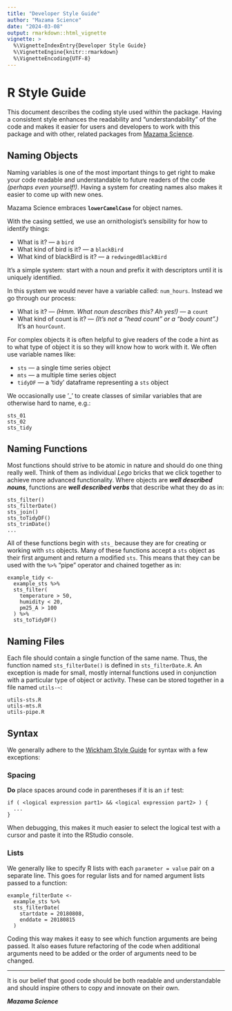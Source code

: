 ```yaml
---
title: "Developer Style Guide"
author: "Mazama Science"
date: "2024-03-08"
output: rmarkdown::html_vignette
vignette: >
  %\VignetteIndexEntry{Developer Style Guide}
  %\VignetteEngine{knitr::rmarkdown}
  %\VignetteEncoding{UTF-8}
---
```


# R Style Guide

This document describes the coding style used within the package.  Having a
consistent style enhances the readability and "understandability" of the code 
and makes it easier for users and developers to work with this package and
with other, related packages from [Mazama Science](http://mazamascience.com).

## Naming Objects

Naming variables is one of the most important things to get right to make your 
code readable and understandable to future readers of the code _(perhaps even 
yourself!)_. Having a system for creating names also makes it easier to come up 
with new ones.

Mazama Science embraces **`lowerCamelCase`** for object names.

With the casing settled, we use an ornithologist’s sensibility for how to 
identify things:

* What is it? — a `bird`
* What kind of bird  is it? — a `blackBird`
* What kind of blackBird  is it? — a `redwingedBlackBird`

It’s a simple system:  start with a noun and prefix it with descriptors until 
it is uniquely identified.

In this system we would never have a variable called: `num_hours`. Instead we go 
through our process:

* What is it? — _(Hmm. What noun describes this? Ah yes!)_ — a `count`
* What kind of count  is it? — _(It's not a "head count" or a "body count".)_ 
It's an `hourCount`.

For complex objects it is often helpful to give readers of the code a hint as to 
what type of object it is so they will know how to work with it. We often use 
variable names like:

* `sts`  — a single time series object
* `mts`  — a multiple time series object
* `tidyDF`  — a 'tidy' dataframe representing a `sts` object

We occasionally use ‘_’ to create classes of similar variables that are 
otherwise hard to name, e.g.:

```
sts_01
sts_02
sts_tidy
```

## Naming Functions

Most functions should strive to be atomic in nature and should do one thing 
really well. Think of them as individual _Lego_ bricks that we click together
to achieve more advanced functionality. Where objects are _**well described nouns**_, 
functions are _**well described verbs**_ that describe what they do as in:

```
sts_filter()
sts_filterDate()
sts_join()
sts_toTidyDF()
sts_trimDate()
...
```

All of these functions begin with `sts_` because they are for creating or working
with `sts` objects. Many of these functions accept a `sts` object as their first 
argument and return a modified `sts`. This means that they can be used with the
`%>%` "pipe" operator and chained together as in:

```
example_tidy <-
  example_sts %>%
  sts_filter(
    temperature > 50,
    humidity < 20,
    pm25_A > 100
  ) %>%
  sts_toTidyDF()
```  

## Naming Files

Each file should contain a single function of the same name. Thus, the function 
named `sts_filterDate()` is defined in `sts_filterDate.R`. An exception is made
for small, mostly internal functions used in conjunction with a particular type
of object or activity. These can be stored together in a file named `utils-~`:

```
utils-sts.R
utils-mts.R
utils-pipe.R
```

## Syntax

We generally adhere to the [Wickham Style Guide](http://adv-r.had.co.nz/Style.html) 
for syntax with a few exceptions:

### Spacing

**Do** place spaces around code in parentheses if it is an `if` test:

```
if ( <logical expression part1> && <logical expression part2> ) {
  ...
}
```

When debugging, this makes it much easier to select the logical test with a 
cursor and paste it into the RStudio console.

### Lists

We generally like to specify R lists with each `parameter = value` pair on a 
separate line. This goes for regular lists and for named argument lists passed 
to a function:

```
example_filterDate <-
  example_sts %>%
  sts_filterDate(
    startdate = 20180808,
    enddate = 20180815
  )
```

Coding this way makes it easy to see which function arguments are being passed.
It also eases future refactoring of the code when additional arguments need to
be added or the order of arguments need to be changed.

-----

It is our belief that good code should be both readable and understandable and
should inspire others to copy and innovate on their own.

**_Mazama Science_**
